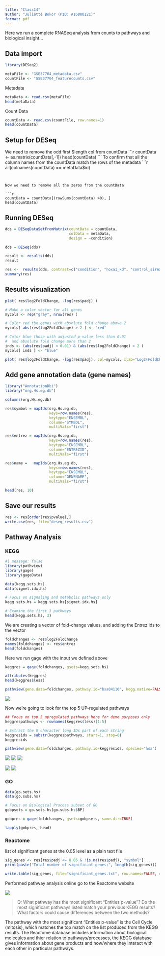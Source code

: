 ```yaml
---
title: "Class14"
author: "Juliette Bokor (PID: A16808121)"
format: pdf
---
```


Here we run a complete RNASeq analysis from counts to pathways and biological insight...

## Data import

```r
library(DESeq2)

metaFile <- "GSE37704_metadata.csv"
countFile <- "GSE37704_featurecounts.csv"
```

Metadata
```r
metaData <- read.csv(metaFile)
head(metaData)
```

Count Data
```r
countData <- read.csv(countFile, row.names=1)
head(countData)
```

## Setup for DESeq

We need to remove the odd first $length col from countData
```r
countData <- as.matrix(countData[,-1])
head(countData)
```
To confirm that all the column names from the countData match the rows of the metadata
```r
all(colnames(countData) == metaData$id)
```
 
 
Now we need to remove all the zeros from the countData  

```r
countData = countData[(rowSums(countData) >0), ]
head(countData)
```

## Running DESeq

```r
dds = DESeqDataSetFromMatrix(countData = countData,
                             colData = metaData,
                             design = ~condition)
```

```r
dds = DESeq(dds)
```
```r
result <- results(dds)
result
```
```r
res <-  results(dds, contrast=c("condition", "hoxa1_kd", "control_sirna"))
summary(res)
```

## Results visualization 

```r
plot( res$log2FoldChange, -log(res$padj) )
```


```r
# Make a color vector for all genes
mycols <- rep("gray", nrow(res) )

# Color red the genes with absolute fold change above 2
mycols[ abs(res$log2FoldChange) > 2 ] <- "red"

# Color blue those with adjusted p-value less than 0.01
#  and absolute fold change more than 2
inds <- (abs(res$padj) < 0.01) & (abs(res$log2FoldChange) > 2 )
mycols[ inds ] <- "blue"

plot( res$log2FoldChange, -log(res$padj), col=mycols, xlab="Log2(FoldChange)", ylab="-Log(P-value)" )
```

## Add gene annotation data (gene names)

```r
library("AnnotationDbi")
library("org.Hs.eg.db")

columns(org.Hs.eg.db)

res$symbol = mapIds(org.Hs.eg.db,
                    keys=row.names(res), 
                    keytype="ENSEMBL",
                    column="SYMBOL",
                    multiVals="first")

res$entrez = mapIds(org.Hs.eg.db,
                    keys=row.names(res),
                    keytype="ENSEMBL",
                    column="ENTREZID",
                    multiVals="first")

res$name =   mapIds(org.Hs.eg.db,
                    keys=row.names(res),
                    keytype="ENSEMBL",
                    column="GENENAME",
                    multiVals="first")

head(res, 10)
```


## Save our results

```r
res <- res[order(res$pvalue),]
write.csv(res, file="deseq_results.csv")
```


## Pathway Analysis

### KEGG

```r
#| message: false
library(pathview)
library(gage)
library(gageData)

data(kegg.sets.hs)
data(sigmet.idx.hs)

# Focus on signaling and metabolic pathways only
kegg.sets.hs = kegg.sets.hs[sigmet.idx.hs]

# Examine the first 3 pathways
head(kegg.sets.hs, 3)
```

We are creating a vector of fold-change values, and adding the Entrez ids to the vector
```r
foldchanges <- res$log2FoldChange
names(foldchanges) <- res$entrez
head(foldchanges)
```

Here we run gage with the input we defined above
```r
keggres = gage(foldchanges, gsets=kegg.sets.hs)
```

```r
attributes(keggres)
head(keggres$less)
```
```r
pathview(gene.data=foldchanges, pathway.id="hsa04110", kegg.native=FALSE)
```
![](hsa04110.pathview.png)

Now we're going to look for the top 5 UP-regulated pathways 

```r
## Focus on top 5 upregulated pathways here for demo purposes only
keggrespathways <- rownames(keggres$less)[1:5]

# Extract the 8 character long IDs part of each string
keggresids = substr(keggrespathways, start=1, stop=8)
keggresids
```

```r
pathview(gene.data=foldchanges, pathway.id=keggresids, species="hsa")
```
![](hsa04110.pathview.png)
![](hsa03030.pathview.png)
![](hsa03013.pathview.png)

![](hsa03440.pathview.png)
![](hsa04114.pathview.png)

### GO

```r
data(go.sets.hs)
data(go.subs.hs)

# Focus on Biological Process subset of GO
gobpsets = go.sets.hs[go.subs.hs$BP]

gobpres = gage(foldchanges, gsets=gobpsets, same.dir=TRUE)

lapply(gobpres, head)
```

### Reactome

list of significant genes at the 0.05 level as a plain text file
```r
sig_genes <- res[res$padj <= 0.05 & !is.na(res$padj), "symbol"]
print(paste("Total number of significant genes:", length(sig_genes)))
```

```r
write.table(sig_genes, file="significant_genes.txt", row.names=FALSE, col.names=FALSE, quote=FALSE)
```

Performed pathway analysis online go to the Reactome website

![](R-HSA-453279.png)

> Q: What pathway has the most significant “Entities p-value”? Do the most significant pathways listed match your previous KEGG results? What factors could cause differences between the two methods?

The pathway with the most significant "Entities p-value" is the Cell Cycle (mitosis), which matches the top match on the list produced from the KEGG results. The Reactome database includes information about biological molecules and thier relation to pathways/processes, the KEGG database gives information about gene products and how/where they interact with each other in particular pathways. 

